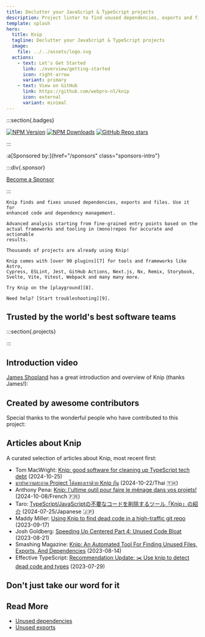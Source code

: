 ```yaml
---
title: Declutter your JavaScript & TypeScript projects
description: Project linter to find unused dependencies, exports and files
template: splash
hero:
  title: Knip
  tagline: Declutter your JavaScript & TypeScript projects
  image:
    file: ../../assets/logo.svg
  actions:
    - text: Let's Get Started
      link: ./overview/getting-started
      icon: right-arrow
      variant: primary
    - text: View on GitHub
      link: https://github.com/webpro-nl/knip
      icon: external
      variant: minimal
---
```



:::section{.badges}

[![NPM Version][2]][1] [![NPM Downloads][3]][1] [![GitHub Repo   stars][5]][4]

:::

:a[Sponsored by:]{href="/sponsors" class="sponsors-intro"}

<Sponsors direction="row" showAll={false} />

:::div{.sponsor}

[Become a Sponsor][6]

:::

<CardGrid>
  <Card title="Why use Knip?" icon="approve-check">

    Knip finds and fixes unused dependencies, exports and files. Use it for
    enhanced code and dependency management.

  </Card>

  <Card title="How does it work?" icon="setting">

    Advanced analysis starting from fine-grained entry points based on the
    actual frameworks and tooling in (mono)repos for accurate and actionable
    results.

  </Card>

  <Card title="Battle-tested" icon="approve-check">

    Thousands of projects are already using Knip!

  </Card>

  <Card title="Plugins" icon="open-book">

    Knip comes with [over 90 plugins][7] for tools and frameworks like Astro,
    Cypress, ESLint, Jest, GitHub Actions, Next.js, Nx, Remix, Storybook,
    Svelte, Vite, Vitest, Webpack and many many more.

  </Card>

  <Card title="Playground" icon="rocket">

    Try Knip on the [playground][8].

  </Card>

  <Card title="Troubleshooting" icon="warning">

    Need help? [Start troubleshooting][9].

  </Card>
</CardGrid>

## Trusted by the world's best software teams

:::section{.projects}

<Projects />

:::

## Introduction video

[James Shopland][10] has a great introduction and overview of Knip (thanks
James!):

<YouTube id="uhEkgWt-pUM" />

## Created by awesome contributors

Special thanks to the wonderful people who have contributed to this project:

<Contributors />

## Articles about Knip

A curated selection of articles about Knip, most recent first:

- Tom MacWright: [Knip: good software for cleaning up TypeScript tech debt][11]
  (2024-10-25)
- [มาทำความสะอาด Project โค้ดของเราด้วย Knip กัน][12] (2024-10-22/Thai 🇹🇭)
- Anthony Pena: [Knip: l'ultime outil pour faire le ménage dans vos
  projets!][13] (2024-10-08/French 🇫🇷)
- Taro: [TypeScript/JavaScriptの不要なコードを削除するツール「Knip」の紹介][14]
  (2024-07-25/Japanese 🇯🇵)
- Maddy Miller: [Using Knip to find dead code in a high-traffic git repo][15]
  (2023-09-17)
- Josh Goldberg: [Speeding Up Centered Part 4: Unused Code Bloat][16]
  (2023-08-21)
- Smashing Magazine: [Knip: An Automated Tool For Finding Unused Files, Exports,
  And Dependencies][17] (2023-08-14)
- Effective TypeScript: [Recommendation Update: ✂️ Use knip to detect dead code
  and types][18] (2023-07-29)

## Don't just take our word for it

<Posts />

## Read More

- [Unused dependencies][19]
- [Unused exports][20]

[1]: https://www.npmjs.com/package/knip
[2]: https://img.shields.io/npm/v/knip?color=f56e0f
[3]: https://img.shields.io/npm/dm/knip?color=f56e0f
[4]: https://github.com/webpro-nl/knip
[5]: https://img.shields.io/github/stars/webpro-nl/knip?style=flat&color=f56e0f
[6]: ./sponsors
[7]: ./reference/plugins.md
[8]: ./playground
[9]: ./guides/troubleshooting.md
[10]: https://www.jamesshopland.com
[11]: https://macwright.com/2024/10/25/good-software-knip
[12]:
  https://engineering.thinknet.co.th/%E0%B8%A1%E0%B8%B2%E0%B8%97%E0%B8%B3%E0%B8%84%E0%B8%A7%E0%B8%B2%E0%B8%A1%E0%B8%AA%E0%B8%B0%E0%B8%AD%E0%B8%B2%E0%B8%94-project-%E0%B9%82%E0%B8%84%E0%B9%89%E0%B8%94%E0%B8%82%E0%B8%AD%E0%B8%87%E0%B9%80%E0%B8%A3%E0%B8%B2%E0%B8%94%E0%B9%89%E0%B8%A7%E0%B8%A2-knip-%E0%B8%81%E0%B8%B1%E0%B8%99-20dbd65f6b58
[13]:
  https://k49.fr.nf/knip-l-ultime-outil-pour-faire-le-menage-dans-vos-projets/
[14]: https://tech.basemachina.jp/entry/introduction-knip
[15]: https://madelinemiller.dev/blog/knip-dead-code/
[16]:
  https://www.joshuakgoldberg.com/blog/speeding-up-centered-part-4-unused-code-bloat/
[17]:
  https://www.smashingmagazine.com/2023/08/knip-automated-tool-find-unused-files-exports-dependencies/
[18]: https://effectivetypescript.com/2023/07/29/knip/
[19]: ./typescript/unused-dependencies.md
[20]: ./typescript/unused-exports.md
